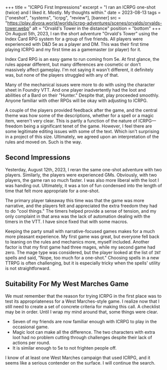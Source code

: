 +++
title = "ICRPG First Impressions"
excerpt = "I ran an ICRPG one-shot (twice) and I liked it. Mostly. My thoughts within."
date = 2023-08-13
tags = ["oneshot", "systems", "icrpg", "review"],
[banner]
src = "https://play.divora.world/worlds/icrpg-adventures/scenes/orvalds/orvalds-tower.webp"
alt = "Orvald's Tower in the distance"
position = "bottom"
+++
On August 5th, 2023, I ran the short adventure "Orvald's Tower" using the Index Card RPG system for a group of five friends. All players were experienced with D&D 5e as a player and DM. This was their first time playing ICRPG and my first time as a gamemaster (or player) for it.

Index Card RPG is an easy game to run coming from 5e. At first glance, the rules appear different, but many differences are cosmetic or don't massively affect gameplay. I'm not saying it wasn't different, it definitely was, but none of the players struggled with any of that.

Many of the mechanical issues were more to do with using the character sheet in Foundry VTT. And one player inadvertently had the loot and abilities of a Bard on their "Hunter." Despite that, play proceeded smoothly. Anyone familiar with other RPGs will be okay with adjusting to ICRPG.

A couple of the players provided feedback after the game, and the central theme was how some of the descriptions, whether for a spell or a magic item, weren't very clear. This is partly a function of the nature of ICRPG—freedom being a significant tenet of the game. However, I feel there are some legitimate editing issues with some of the text. Which isn't surprising in a project of this size. Ultimately, we agreed upon an interpretation of the rules and moved on. Such is the way.

## Second Impressions

Yesterday, August 12th, 2023, I reran the same one-shot adventure with two players. Similarly, the players were experienced GMs. Obviously, with two players, the game ran so much faster. I was also more liberal with the loot I was handing out. Ultimately, it was a ton of fun condensed into the length of time that felt more appropriate for a one-shot.

The primary player takeaway this time was that the game was more narrative, and the players felt and appreciated the extra freedom they had to do "cool things." The timers helped provide a sense of tension, and my only complaint in that area was the lack of automation dealing with the timers in the VTT. I have since fixed that with some macros.

Keeping the party small with narrative-focused games makes for a much more pleasant experience. My first game was great, but everyone fell back to leaning on the rules and mechanics more, myself included. Another factor is that my first game had three mages, while my second game had zero. The mage type was considered, but the player looked at the list of `INT` spells and said, "Nope, too much for a one-shot." Choosing spells in a new TTRPG is often challenging, but it is especially tricky when the spells' utility is not straightforward.

## Suitability For My West Marches Game

We must remember that the reason for trying ICRPG in the first place was to test its appropriateness for a West Marches-style game. I realize now that I still need to create a set of concrete criteria for making this call. A checklist may be in order. Until I wrap my mind around that, some things were clear.

- Seven of my friends are now familiar enough with ICRPG to play in the occasional game.
- Magic loot can make all the difference. The two characters with extra loot had no problem cutting through challenges despite their lack of actions per round.
- It is similar enough to 5e to not frighten people off.

I know of at least one West Marches campaign that used ICRPG, and it seems like a serious contender on the surface. I will continue the search.
